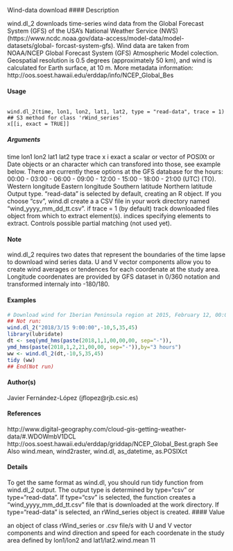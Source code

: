 Wind-data download
#### Description

wind.dl_2 downloads time-series wind data from the Global Forecast System (GFS) of the USA’s
National Weather Service (NWS) (https://www.ncdc.noaa.gov/data-access/model-data/model-datasets/global-
forcast-system-gfs). Wind data are taken from NOAA/NCEP Global Forecast System (GFS) Atmospheric Model colection. Geospatial resolution is 0.5 degrees (approximately 50 km), and wind is calculated for Earth surface, at 10 m. More metadata information: http://oos.soest.hawaii.edu/erddap/info/NCEP_Global_Bes

#### Usage
<pre><code>
wind.dl_2(time, lon1, lon2, lat1, lat2, type = "read-data", trace = 1)
## S3 method for class 'rWind_series'
x[[i, exact = TRUE]]
</code></pre>

##### Arguments
time
lon1
lon2
lat1
lat2
type
trace
x
i
exact
a scalar or vector of POSIXt or Date objects or an character which can transfored
into those, see example below. There are currently these options at the GFS
database for the hours: 00:00 - 03:00 - 06:00 - 09:00 - 12:00 - 15:00 - 18:00 -
21:00 (UTC) (TO).
Western longitude
Eastern longitude
Southern latitude
Northern latitude
Output type. "read-data" is selected by default, creating an R object. If you
choose "csv", wind.dl create a a CSV file in your work directory named "wind_yyyy_mm_dd_tt.csv".
if trace = 1 (by default) track downloaded files
object from which to extract element(s).
indices specifying elements to extract.
Controls possible partial matching (not used yet).

#### Note
wind.dl_2 requires two dates that represent the boundaries of the time lapse to download wind series data. U and V vector components allow you to create wind averages or tendences for each coordenate at the study area. Longitude coordenates are provided by GFS dataset in 0/360 notation and transformed internaly into -180/180.


#### Examples
```r
# Download wind for Iberian Peninsula region at 2015, February 12, 00:00
## Not run:
wind.dl_2("2018/3/15 9:00:00",-10,5,35,45)
library(lubridate)
dt <- seq(ymd_hms(paste(2018,1,1,00,00,00, sep="-")),
ymd_hms(paste(2018,1,2,21,00,00, sep="-")),by="3 hours")
ww <- wind.dl_2(dt,-10,5,35,45)
tidy (ww)
## End(Not run)
```
#### Author(s) 
 
Javier Fernández-López (jflopez@rjb.csic.es)

#### References 
 
http://www.digital-geography.com/cloud-gis-getting-weather-data/#.WDOWmbV1DCL
http://oos.soest.hawaii.edu/erddap/griddap/NCEP_Global_Best.graph
See Also
wind.mean, wind2raster, wind.dl, as_datetime, as.POSIXct

#### Details 
 
To get the same format as wind.dl, you should run tidy function from wind.dl_2 output. The output
type is determined by type="csv" or type="read-data". If type="csv" is selected, the function creates
a "wind_yyyy_mm_dd_tt.csv" file that is downloaded at the work directory. If type="read-data" is
selected, an rWind_series object is created.
#### Value

an object of class rWind_series or .csv file/s with U and V vector components and wind direction
and speed for each coordenate in the study area defined by lon1/lon2 and lat1/lat2.wind.mean
11
